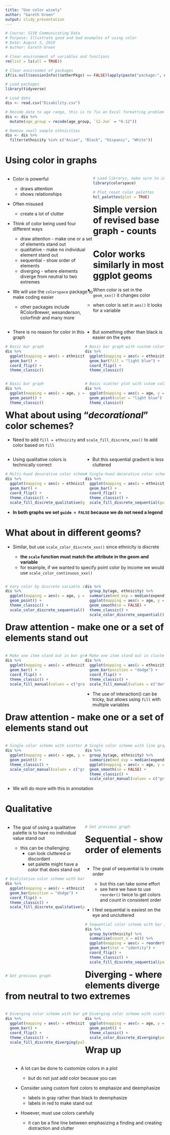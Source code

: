 ```yaml
---
title: "Use color wisely"
author: "Gareth Green"
output: slidy_presentation
---
```


```r
# Course: 5210 Communicating Data
# Purpose: Illustrate good and bad examples of using color
# Date: August 5, 2019
# Author: Gareth Green

```

```r
# Clear environment of variables and functions
rm(list = ls(all = TRUE)) 

# Clear environmet of packages
if(is.null(sessionInfo()$otherPkgs) == FALSE)lapply(paste("package:", names(sessionInfo()$otherPkgs), sep=""), detach, character.only = TRUE, unload = TRUE)

```

```r
# Load packages
library(tidyverse) 

```

```r
# Load data
dis <- read.csv("Disability.csv")

# Recode date to age range, this is to fix an Excel formatting problem
dis <- dis %>% 
  mutate(age_group = recode(age_group, `12-Jun` = "6-12"))

# Remove small sample ethnicities
dis <- dis %>% 
  filter(ethnicity %in% c("Asian", "Black", "Hispanic", "White"))

```


Using color in graphs
=========================================

<div style="float: left; width: 55%;">

+ Color is powerful

  - draws attention
  - shows relationships

+ Often misused

  - create a lot of clutter

+ Think of color being used four different ways

  - draw attention - make one or a set of elements stand out
  - qualitative - make no individual element stand out
  - sequential - show order of elements 
  - diverging - where elements diverge from neutral to two extremes

+ We will use the `colorspace` package to make coding easier

  - other packages include RColorBrewer, wesanderson, colorfindr and many more

</div>

<div style="float: left; width: 45%;">

```r
# Load librarys, make sure to install these packages before running the code
library(colorspace)

# Plot reset color palettes
hcl_palettes(plot = TRUE)

```

</div>


Simple version of revised base graph - counts
=========================================

<div style="float: left; width: 50%;">

+ There is no reason for color in this graph

```r
# Basic bar graph
dis %>% 
  ggplot(mapping = aes(x = ethnicity)) +
  geom_bar() +
  coord_flip() +
  theme_classic()

```

</div>

<div style="float: left; width: 50%;">

+ But something other than black is easier on the eyes

```r
# Basic bar graph with custom color
dis %>% 
  ggplot(mapping = aes(x = ethnicity)) +
  geom_bar(fill = "light blue") +
  coord_flip() +
  theme_classic()

```

</div>


Color works similarly in most ggplot geoms
=========================================

<div style="float: left; width: 50%;">

```r
# Basic bar graph
dis %>% 
  ggplot(mapping = aes(x = age, y = expenditures)) +
  geom_point() +
  theme_classic()

```

</div>

<div style="float: left; width: 50%;">

```r
# Basic scatter plot with cutom color
dis %>% 
  ggplot(mapping = aes(x = age, y = expenditures)) +
  geom_point(color = "light blue") +
  theme_classic()

```

</div>

+ When color is set in the `geom_xxx()` it changes color

  - when color is set in `aes()` it looks for a variable


What about using "_decorational_" color schemes?
=========================================

+ Need to add `fill = ethnicity` and `scale_fill_discrete_xxx()` to add color based on `fill`

<div style="float: left; width: 50%;">

+ Using qualitative colors is technically correct

```r
# Multi-hued decorative color schemes
dis %>% 
  ggplot(mapping = aes(x = ethnicity, fill = ethnicity)) +
  geom_bar() +
  coord_flip() +
  theme_classic() +
  scale_fill_discrete_qualitative(guide = FALSE)

```

</div>

<div style="float: left; width: 50%;">

+ But this sequential gradient is less cluttered

```r
# Single-hued decorative color schemes
dis %>% 
  ggplot(mapping = aes(x = ethnicity, fill = ethnicity)) +
  geom_bar() +
  coord_flip() +
  theme_classic() +
  scale_fill_discrete_sequential(guide = FALSE)

```

</div>

+ **In both graphs we set `guide = FALSE` because we do not need a legend**


What about in different geoms?
=========================================

+ Similar, but use `scale_color_discrete_xxx()` since ethnicity is discrete

  - **the `scale` function must match the attribute in the geom and variable**
  - for example, if we wanted to specify point color by income we would use `scale_color_continuous_xxx()`   

<div style="float: left; width: 50%;">

```r
# Vary color by discrete variable in scatterplot 
dis %>% 
  ggplot(mapping = aes(x = age, y = expenditures, color = ethnicity)) +
  geom_point() +
  theme_classic() +
  scale_color_discrete_sequential()

```

</div>

<div style="float: left; width: 50%;">

```r
dis %>% 
  group_by(age, ethnicity) %>% 
  summarize(med_exp = median(expenditures)) %>% 
  ggplot(mapping = aes(x = age, y = med_exp, color = ethnicity)) +
  geom_smooth(se = FALSE) +
  theme_classic() +
  scale_color_discrete_sequential()

```

</div>


Draw attention - make one or a set of elements stand out
=========================================

<div style="float: left; width: 50%;">

```r
# Make one item stand out in bar graph
dis %>% 
  ggplot(mapping = aes(x = ethnicity, fill = ethnicity)) +
  geom_bar() +
  coord_flip() +
  theme_classic() +
  scale_fill_manual(values = c("gray", "gray", "red", "gray"), guide = FALSE)

```

</div>

<div style="float: left; width: 50%;">

```r
# Make one item stand out in clustered bar graph
dis %>% 
  ggplot(mapping = aes(x = ethnicity, fill = interaction(ethnicity, gender))) +
  geom_bar(position = "dodge") +
  coord_flip() +
  theme_classic() +
  scale_fill_manual(values = c("dark gray", "dark gray", "dark red", "dark gray","light gray", "light gray", "red", "light gray"), guide = FALSE)

```

+ The use of interaction() can be tricky, but allows using `fill` with multiple variables

</div>


Draw attention - make one or a set of elements stand out
=========================================

<div style="float: left; width: 50%;">

```r
# Single color scheme with scatter plot
dis %>% 
  ggplot(mapping = aes(x = age, y = expenditures, color = ethnicity)) +
  geom_point() +
  theme_classic() +
  scale_color_manual(values = c("gray", "gray", "red", "gray"))

```

</div>

<div style="float: left; width: 50%;">

```r
# Single color scheme with line graph made from geom_smooth()
dis %>% 
  group_by(age, ethnicity) %>% 
  summarize(med_exp = median(expenditures)) %>% 
  ggplot(mapping = aes(x = age, y = med_exp, color = ethnicity)) +
  geom_smooth(se = FALSE) +
  theme_classic() +
  scale_color_manual(values = c("gray", "gray", "red", "gray"))

```

</div>

+ We will do more with this in annotation

Qualitative
=========================================

<div style="float: left; width: 50%;">

+ The goal of using a qualitative palette is to have no individual value stand out

  - this can be challenging:
    - can look cluttered or discordant
    - set palette might have a color that does stand out

```r
# Qualitative color scheme with bar graph
dis %>% 
  ggplot(mapping = aes(x = ethnicity, fill = gender)) +
  geom_bar(position = "dodge") +
  coord_flip() +
  theme_classic() +
  scale_fill_discrete_qualitative(palette = "Dark 2")

```

</div>

<div style="float: left; width: 50%;">

```r
# Get previous graph

```

</div>


Sequential - show order of elements 
=========================================

<div style="float: left; width: 50%;">

+ The goal of sequential is to create order

  - but this can take some effort
  - see here we have to use `reorder()` twice to get colors and count in consistent order

+ I feel sequential is easiest on the eye and uncluttered
  
```r
# Sequential color scheme with bar graph
dis %>% 
  group_by(ethnicity) %>% 
  summarise(count_n = n()) %>% 
  ggplot(mapping = aes(x = reorder(ethnicity, count_n), y = count_n, fill = reorder(ethnicity, count_n))) +
  geom_bar(stat = "identity") +
  coord_flip() +
  theme_classic() +
  scale_fill_discrete_sequential(palette = "Purples 2", guide = FALSE)

```

</div>

<div style="float: left; width: 50%;">

```r
# Get previous graph

```

</div>


Diverging - where elements diverge from neutral to two extremes
=========================================

<div style="float: left; width: 50%;">

```r
# Diverging color scheme with bar graph
dis %>% 
  ggplot(mapping = aes(x = ethnicity, fill = ethnicity)) +
  geom_bar() +
  coord_flip() +
  theme_classic() +
  scale_fill_discrete_diverging(palette = "Blue-Red 2", guide = FALSE)

```

</div>

<div style="float: left; width: 50%;">

```r
# Diverging color scheme with scatter plot
dis %>% 
  ggplot(mapping = aes(x = age, y = expenditures, color = age_group)) +
  geom_point() +
  theme_classic() +
  scale_color_discrete_diverging(palette = "Green-Orange", guide = FALSE)

```

</div>


Wrap up
=========================================

<div style="float: right; width: 95%;">

+ A lot can be done to customize colors in a plot

  - but do not just add color because you can

+ Consider using custom font colors to emphasize and deemphasize

  - labels in gray rather than black to deemphasize
  - labels in red to make stand out

+ However, must use colors carefully 

  - it can be a fine line between emphasizing a finding and creating distraction and clutter

</div>


